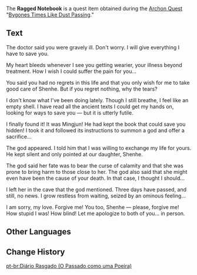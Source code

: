 {{DISPLAYTITLE:Ragged Notebook}}
{{About|the Quest Item used during [[Bygones Times Like Dust Passing]]|the Quest Item used in [[Time and Wind]]|Ragged Notebook (Time and Wind)}}
{{Book Infobox
|title       = Ragged Notebook
|image       = Book Letter.png
|type        = Quest Items
|rarity      = 3
|description = A ragged notebook you found in the village. It records the happenings of long ago, now buried by the passage of time.
|source1     = Picked up during [[Bygones Times Like Dust Passing]]
}}
The '''Ragged Notebook''' is a quest item obtained during the [[Archon Quests|Archon Quest]] "[[Bygones Times Like Dust Passing]]."

==Text==
The doctor said you were gravely ill. Don't worry. I will give everything I have to save you.

My heart bleeds whenever I see you getting wearier, your illness beyond treatment. How I wish I could suffer the pain for you...

You said you had no regrets in this life and that you only wish for me to take good care of Shenhe. But if you regret nothing, why the
tears?

I don't know what I've been doing lately. Though I still breathe, I feel like an empty shell. I have read all the ancient texts I could
get my hands on, looking for ways to save you &mdash; but it is utterly futile.

I finally found it! It was Mingjun! He had kept the book that could save you hidden! I took it and followed its instructions to summon a god and offer a sacrifice...

The god appeared. I told him that I was willing to exchange my life for yours. He kept silent and only pointed at our daughter, Shenhe.

The god said her fate was to bear the curse of calamity and that she was prone to bring harm to those close to her. The god also said that she might even have been the cause of your death. In that case, I thought I should...

I left her in the cave that the god mentioned. Three days have passed, and still, no news. I grow restless from waiting, seized by an ominous feeling...

I am sorry, my love. Forgive me! You too, Shenhe &mdash; please, forgive me! How stupid I was! How blind! Let me apologize to both of you... in person.

==Other Languages==
{{Transclude|Ragged Notebook (Time and Wind)|Other Languages}}

==Change History==
{{Change History|2.4}}

[[pt-br:Diário Rasgado (O Passado como uma Poeira)]]
